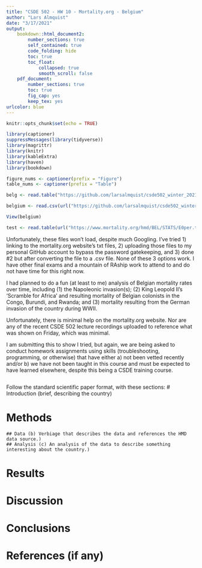 ```yaml
---
title: "CSDE 502 - HW 10 - Mortality.org - Belgium"
author: "Lars Almquist"
date: "3/17/2021"
output: 
    bookdown::html_document2:
        number_sections: true
        self_contained: true
        code_folding: hide
        toc: true
        toc_float:
            collapsed: true
            smooth_scroll: false
    pdf_document:
        number_sections: true
        toc: true
        fig_cap: yes
        keep_tex: yes
urlcolor: blue 
---
```


```r
knitr::opts_chunk$set(echo = TRUE)
```
```r
library(captioner)
suppressMessages(library(tidyverse))
library(magrittr)
library(knitr)
library(kableExtra)
library(haven)
library(bookdown)

figure_nums <- captioner(prefix = "Figure")
table_nums <- captioner(prefix = "Table")
```
```r
belg <- read.table("https://github.com/larsalmquist/csde502_winter_2021_larsalmq/blob/larsalmquist-upload-1/lifeexp_belgium.txt", skip = 2, header = TRUE)

belgium <- read.csv(url("https://github.com/larsalmquist/csde502_winter_2021_larsalmq/blob/larsalmquist-upload-1/lifeexp_belgium.csv"))

View(belgium)

test <- read.table(url("https://www.mortality.org/hmd/BEL/STATS/E0per.txt"))
```
Unfortunately, these files won't load, despite much Googling. I've tried 1) linking to the mortality.org website's txt files, 2) uploading those files to my personal GitHub account to bypass the password gatekeeping, and 3) done #2 but after converting the file to a .csv file. None of these 3 options work. I have other final exams and a mountain of RAship work to attend to and do not have time for this right now.

I had planned to do a fun (at least to me) analysis of Belgian mortality rates over time, including (1) the Napoleonic invasion(s); (2) King Leopold II's 'Scramble for Africa' and resulting mortality of Belgian colonists in the Congo, Burundi, and Rwanda; and (3) mortality resulting from the German invasion of the country during WWII. 

Unfortunately, there is minimal help on the mortality.org website. Nor are any of the recent CSDE 502 lecture recordings uploaded to reference what was shown on Friday, which was minimal.

I am submitting this to show I tried, but again, we are being asked to conduct homework assignments using skills (troubleshooting, programming, or otherwise) that have either a) not been vetted recently and/or b) we have not been taught in this course and must be expected to have learned elsewhere, despite this being a CSDE training course. 


```r

```

Follow the standard scientific paper format, with these sections:
# Introduction (brief, describing the country)

# Methods
    ## Data (b) Verbiage that describes the data and references the HMD data source.)
    ## Analysis (c) An analysis of the data to describe something interesting about the country.)

# Results

# Discussion

# Conclusions

# References (if any)
